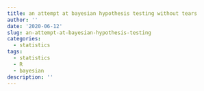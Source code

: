 ```yaml
---
title: an attempt at bayesian hypothesis testing without tears
author: ''
date: '2020-06-12'
slug: an-attempt-at-bayesian-hypothesis-testing
categories:
  - statistics
tags:
  - statistics
  - R
  - bayesian
description: ''
---
```



